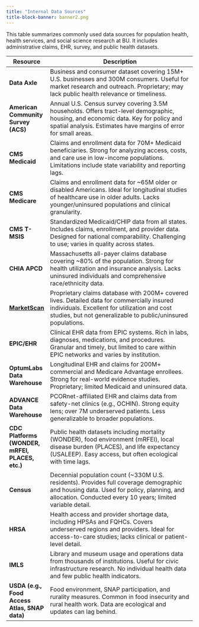 ```yaml
---
title: "Internal Data Sources"
title-block-banner: banner2.png
---
```


This table summarizes commonly used data sources for population health, health services, and social science research at BU. It includes administrative claims, EHR, survey, and public health datasets.

| Resource                                          | Description                                                                                                                                                                                                                     |
|--------------------------------------------------|---------------------------------------------------------------------------------------------------------------------------------------------------------------------------------------------------------------------------------|
| **Data Axle**                                    | Business and consumer dataset covering 15M+ U.S. businesses and 300M consumers. Useful for market research and outreach. Proprietary; may lack public health relevance or timeliness.                                           |           
| **American Community Survey (ACS)**              | Annual U.S. Census survey covering 3.5M households. Offers tract-level demographic, housing, and economic data. Key for policy and spatial analysis. Estimates have margins of error for small areas.                          |             
| **CMS Medicaid**                                 | Claims and enrollment data for 70M+ Medicaid beneficiaries. Strong for analyzing access, costs, and care use in low-income populations. Limitations include state variability and reporting lags.                             |             
| **CMS Medicare**                                 | Claims and enrollment data for ~65M older or disabled Americans. Ideal for longitudinal studies of healthcare use in older adults. Lacks younger/uninsured populations and clinical granularity.                              |             
| **CMS T-MSIS**                                   | Standardized Medicaid/CHIP data from all states. Includes claims, enrollment, and provider data. Designed for national comparability. Challenging to use; varies in quality across states.                                    |             
| **CHIA APCD**                                    | Massachusetts all-payer claims database covering ~80% of the population. Strong for health utilization and insurance analysis. Lacks uninsured individuals and comprehensive race/ethnicity data.                              |             
| [**MarketScan**](data_Marketscan.qmd)                                    | Proprietary claims database with 200M+ covered lives. Detailed data for commercially insured individuals. Excellent for utilization and cost studies, but not generalizable to public/uninsured populations.                 |             
| **EPIC/EHR**                                     | Clinical EHR data from EPIC systems. Rich in labs, diagnoses, medications, and procedures. Granular and timely, but limited to care within EPIC networks and varies by institution.                                            |             
| **OptumLabs Data Warehouse**                     | Longitudinal EHR and claims for 200M+ commercial and Medicare Advantage enrollees. Strong for real-world evidence studies. Proprietary; limited Medicaid and uninsured data.                                                   |             
| **ADVANCE Data Warehouse**                       | PCORnet-affiliated EHR and claims data from safety-net clinics (e.g., OCHIN). Strong equity lens; over 7M underserved patients. Less generalizable to broader populations.                                                    |             
| **CDC Platforms (WONDER, mRFEI, PLACES, etc.)**  | Public health datasets including mortality (WONDER), food environment (mRFEI), local disease burden (PLACES), and life expectancy (USALEEP). Easy access, but often ecological with time lags.                                |             
| **Census**                                       | Decennial population count (~330M U.S. residents). Provides full coverage demographic and housing data. Used for policy, planning, and allocation. Conducted every 10 years; limited variable detail.                         |             
| **HRSA**                                         | Health access and provider shortage data, including HPSAs and FQHCs. Covers underserved regions and providers. Ideal for access-to-care studies; lacks clinical or patient-level detail.                                       |             
| **IMLS**                                         | Library and museum usage and operations data from thousands of institutions. Useful for civic infrastructure research. No individual health data and few public health indicators.                                            |             
| **USDA (e.g., Food Access Atlas, SNAP data)**    | Food environment, SNAP participation, and rurality measures. Common in food insecurity and rural health work. Data are ecological and updates can lag behind.                                                                 |             







  

